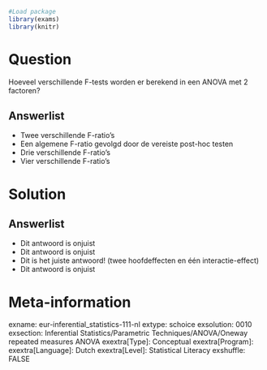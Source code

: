 ```r
#Load package
library(exams)
library(knitr)
```

Question
========
Hoeveel verschillende F-tests worden er berekend in een ANOVA met 2 factoren?

Answerlist
----------
* Twee verschillende F-ratio's
* Een algemene F-ratio gevolgd door de vereiste post-hoc testen
* Drie verschillende F-ratio's
* Vier verschillende F-ratio's


Solution
========


Answerlist
----------
* Dit antwoord is onjuist
* Dit antwoord is onjuist
* Dit is het juiste antwoord! (twee hoofdeffecten en één interactie-effect)
* Dit antwoord is onjuist

Meta-information
================
exname: eur-inferential_statistics-111-nl
extype: schoice
exsolution: 0010
exsection: Inferential Statistics/Parametric Techniques/ANOVA/Oneway repeated measures ANOVA
exextra[Type]: Conceptual
exextra[Program]: 
exextra[Language]: Dutch
exextra[Level]: Statistical Literacy
exshuffle: FALSE
